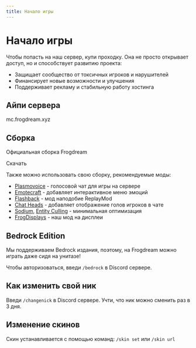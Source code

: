 ```yaml
---
title: Начало игры
---
```


# Начало игры

Чтобы попасть на наш сервер, купи проходку. Она не просто открывает доступ, но и способствует развитию проекта:

- Защищает сообщество от токсичных игроков и нарушителей
- Финансирует новые возможности и улучшения
- Поддерживает рекламу и стабильную работу хостинга

## Айпи сервера

<InfoBox color="green" copiable>
  mc.frogdream.xyz
</InfoBox>

## Сборка

Официальная сборка Frogdream 

<ButtonLink href="https://drive.google.com/file/d/1aqtD1oj0W7uUeDzoxHuYe2_xjiNT31Qv/view?usp=sharing">
  Скачать
</ButtonLink>

Также можно использовать свою сборку, рекомендуемые моды:
- [Plasmovoice](https://modrinth.com/plugin/plasmo-voice) - голосовой чат для игры на сервере
- [Emotecraft](https://modrinth.com/plugin/emotecraft) - добавляет интерактивное меню эмоций
- [Flashback](https://modrinth.com/mod/flashback) - мод наподобие ReplayMod
- [Chat Heads](https://modrinth.com/mod/chat-heads) - добавляет отображение голов игроков в чате
- [Sodium](https://modrinth.com/mod/sodium), [Entity Culling](https://modrinth.com/mod/entityculling) - минимальная оптимизация
- [FrogDisplays](https://modrinth.com/mod/frogdisplays) - наш мод на дисплеи

## Bedrock Edition

Мы поддерживаем Bedrock издания, поэтому, на Frogdream можно играть даже сидя на унитазе!

Чтобы авторизоваться, введи `/bedrock` в Discord сервере.

## Как изменить свой ник

Введи `/changenick` в Discord сервере. Учти, что ник можно сменить раз в 3 дня.

## Изменение скинов

Скин устанавливается с помощью команд: `/skin set` или `/skin url`
